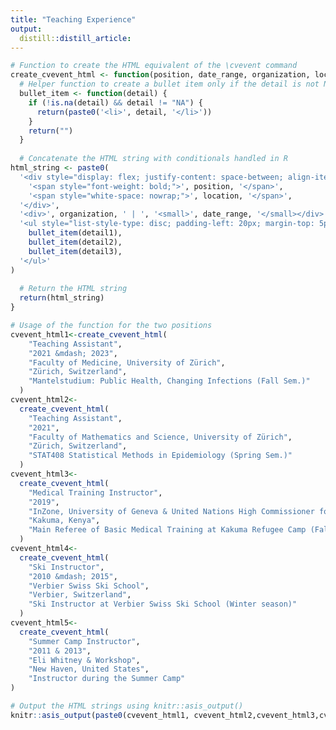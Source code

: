 ```yaml
---
title: "Teaching Experience"
output:
  distill::distill_article:
---
```

```r
# Function to create the HTML equivalent of the \cvevent command
create_cvevent_html <- function(position, date_range, organization, location, detail1 = NA, detail2 = NA, detail3 = NA) {
  # Helper function to create a bullet item only if the detail is not NA
  bullet_item <- function(detail) {
    if (!is.na(detail) && detail != "NA") {
      return(paste0('<li>', detail, '</li>'))
    }
    return("")
  }
  
  # Concatenate the HTML string with conditionals handled in R
html_string <- paste0(
  '<div style="display: flex; justify-content: space-between; align-items: baseline; margin-bottom: 10px;">',
    '<span style="font-weight: bold;">', position, '</span>',
    '<span style="white-space: nowrap;">', location, '</span>',
  '</div>',
  '<div>', organization, ' | ', '<small>', date_range, '</small></div>',
  '<ul style="list-style-type: disc; padding-left: 20px; margin-top: 5px;">',
    bullet_item(detail1),
    bullet_item(detail2),
    bullet_item(detail3),
  '</ul>'
)
  
  # Return the HTML string
  return(html_string)
}

# Usage of the function for the two positions
cvevent_html1<-create_cvevent_html(
    "Teaching Assistant",
    "2021 &mdash; 2023",
    "Faculty of Medicine, University of Zürich",
    "Zürich, Switzerland",
    "Mantelstudium: Public Health, Changing Infections (Fall Sem.)"
  )
cvevent_html2<-
  create_cvevent_html(
    "Teaching Assistant",
    "2021",
    "Faculty of Mathematics and Science, University of Zürich",
    "Zürich, Switzerland",
    "STAT408 Statistical Methods in Epidemiology (Spring Sem.)"
  )
cvevent_html3<-
  create_cvevent_html(
    "Medical Training Instructor",
    "2019",
    "InZone, University of Geneva & United Nations High Commissioner for Refugees (UNHCR)",
    "Kakuma, Kenya",
    "Main Referee of Basic Medical Training at Kakuma Refugee Camp (Fall Sem. & Spring Sem.)"
  )
cvevent_html4<-
  create_cvevent_html(
    "Ski Instructor",
    "2010 &mdash; 2015",
    "Verbier Swiss Ski School",
    "Verbier, Switzerland",
    "Ski Instructor at Verbier Swiss Ski School (Winter season)"
  )
cvevent_html5<-
  create_cvevent_html(
    "Summer Camp Instructor",
    "2011 & 2013",
    "Eli Whitney & Workshop",
    "New Haven, United States",
    "Instructor during the Summer Camp"
)

# Output the HTML strings using knitr::asis_output()
knitr::asis_output(paste0(cvevent_html1, cvevent_html2,cvevent_html3,cvevent_html4,cvevent_html5))
```

